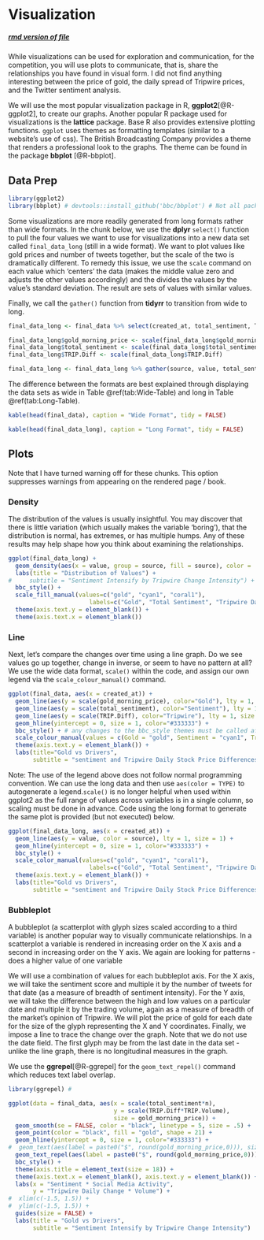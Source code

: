 # Visualization {#viz}

<h5>[rmd version of file](05-visualization.Rmd)</h5> 

While visualizations can be used for exploration and communication, for the competition, you will use plots to communicate, that is, share the relationships you have found in visual form. I did not find anything interesting between the price of gold, the daily spread of Tripwire prices, and the Twitter sentiment analysis. 

We will use the most popular visualization package in R, **ggplot2**[@R-ggplot2], to create our graphs. Another popular R package used for visualizations is the **lattice** package. Base R also provides extensive plotting functions. `ggplot` uses themes as formatting templates (similar to a website's use of css). The British Broadcasting Company provides a theme that renders a professional look to the graphs. The theme can be found in the package **bbplot** [@R-bbplot].

## Data Prep
```r

library(ggplot2)
library(bbplot) # devtools::install_github('bbc/bbplot') # Not all packages are available via CRAN; run once after installing devtools package

```

Some visualizations are more readily generated from long formats rather than wide formats. In the chunk below, we use the **dplyr** `select()` function to pull the four values we want to use for visualizations into a new data set called `final_data_long` (still in a wide format). We want to plot values like gold prices and number of tweets together, but the scale of the two is dramatically different. To remedy this issue, we use the `scale` command on each value which 'centers' the data (makes the middle value zero and adjusts the other values accordingly) and the divides the values by the value's standard deviation. The result are sets of values with similar values.

Finally, we call the `gather()` function from **tidyrr** to transition from wide to long.

```r

final_data_long <- final_data %>% select(created_at, total_sentiment, TRIP.Diff, gold_morning_price)

final_data_long$gold_morning_price <- scale(final_data_long$gold_morning_price)
final_data_long$total_sentiment <- scale(final_data_long$total_sentiment)
final_data_long$TRIP.Diff <- scale(final_data_long$TRIP.Diff)

final_data_long <- final_data_long %>% gather(source, value, total_sentiment, TRIP.Diff, gold_morning_price)

```

The difference between the formats are best explained through displaying the data sets as wide in Table \@ref(tab:Wide-Table) and long in Table \@ref(tab:Long-Table). 
```r

kable(head(final_data), caption = "Wide Format", tidy = FALSE)

```

```r

kable(head(final_data_long), caption = "Long Format", tidy = FALSE)

```

## Plots

Note that I have turned warning off for these chunks. This option suppresses warnings from appearing on the rendered page / book. 

### Density

The distribution of the values is usually insightful. You may discover that there is little variation (which usually makes the variable 'boring'), that the distribution is normal, has extremes, or has multiple humps. Any of these results may help shape how you think about examining the relationships.

```r

ggplot(final_data_long) + 
  geom_density(aes(x = value, group = source, fill = source), color = 'grey', alpha=0.4) +
  labs(title = "Distribution of Values") +
#     subtitle = "Sentiment Intensify by Tripwire Change Intensity") +
  bbc_style() +
  scale_fill_manual(values=c("gold", "cyan1", "coral1"),
                       labels=c("Gold", "Total Sentiment", "Tripwire Daily Change")) +
  theme(axis.text.y = element_blank()) +
  theme(axis.text.x = element_blank()) 


```

### Line

Next, let's compare the changes over time using a line graph. Do we see values go up together, change in inverse, or seem to have no pattern at all? We use the wide data format, `scale()` within the code, and assign our own legend via the `scale_colour_manual()` command.

```r

ggplot(final_data, aes(x = created_at)) +
  geom_line(aes(y = scale(gold_morning_price), color="Gold"), lty = 1, size = 2) +
  geom_line(aes(y = scale(total_sentiment), color="Sentiment"), lty = 1, size = 1) +
  geom_line(aes(y = scale(TRIP.Diff), color="Tripwire"), lty = 1, size = 1) +
  geom_hline(yintercept = 0, size = 1, color="#333333") +
  bbc_style() + # any changes to the bbc_style themes must be called after the bbc_style() call
  scale_colour_manual(values = c(Gold = "gold", Sentiment = "cyan1", Tripwire = "coral1")) +
  theme(axis.text.y = element_blank()) +
  labs(title="Gold vs Drivers",
       subtitle = "sentiment and Tripwire Daily Stock Price Differences") # You may receive warning messages indicating the Arial font is not available - that is OK

```

Note: The use of the legend above does not follow normal programming convention. We can use the long data and then use `aes(color = TYPE)` to autogenerate a legend.`scale()` is no longer helpful when used within ggplot2 as the full range of values across variables is in a single column, so scaling must be done in advance. Code using the long format to generate the same plot is provided (but not executed) below.

```r

ggplot(final_data_long, aes(x = created_at)) +
  geom_line(aes(y = value, color = source), lty = 1, size = 1) + 
  geom_hline(yintercept = 0, size = 1, color="#333333") +
  bbc_style() +
  scale_color_manual(values=c("gold", "cyan1", "coral1"),
                       labels=c("Gold", "Total Sentiment", "Tripwire Daily Change")) +
  theme(axis.text.y = element_blank()) +
  labs(title="Gold vs Drivers",
       subtitle = "sentiment and Tripwire Daily Stock Price Differences") 

```

### Bubbleplot

A bubbleplot (a scatterplot with glyph sizes scaled according to a third variable) is another popular way to visually communicate relationships. In a scatterplot a variable is rendered in increasing order on the X axis and a second in increasing order on the Y axis. We again are looking for patterns - does a higher value of one variable

We will use a combination of values for each bubbleplot axis. For the X axis, we will take the sentiment score and multiple it by the number of tweets for that date (as a measure of breadth of sentiment intensity). For the Y axis, we will take the difference between the high and low values on a particular date and multiple it by the trading volume, again as a measure of breadth of the market's opinion of Tripwire. We will plot the price of gold for each date for the size of the glyph representing the X and Y coordinates. Finally, we impose a line to trace the change over the graph. Note that we do not use the date field. The first glyph may be from the last date in the data set - unlike the line graph, there is no longitudinal measures in the graph. 

We use the **ggrepel**[@R-ggrepel] for the `geom_text_repel()` command which reduces text label overlap.

```r

library(ggrepel) # 

ggplot(data = final_data, aes(x = scale(total_sentiment*n), 
                              y = scale(TRIP.Diff*TRIP.Volume), 
                              size = gold_morning_price)) + 
  geom_smooth(se = FALSE, color = "black", linetype = 5, size = .5) +
  geom_point(color = "black", fill = "gold", shape = 21) +
  geom_hline(yintercept = 0, size = 1, color="#333333") +
#  geom_text(aes(label = paste0("$", round(gold_morning_price,0))), size = 6, nudge_x = 0.12, nudge_y = -0.07) + 
  geom_text_repel(aes(label = paste0("$", round(gold_morning_price,0))), size = 6, nudge_x = 0.12, nudge_y = -0.07) +
  bbc_style() +
  theme(axis.title = element_text(size = 18)) +
  theme(axis.text.x = element_blank(), axis.text.y = element_blank()) + # override bbc_style axis title supression
  labs(x = "Sentiment * Social Media Activity", 
       y = "Tripwire Daily Change * Volume") +
#  xlim(c(-1.5, 1.5)) +
#  ylim(c(-1.5, 1.5)) +
  guides(size = FALSE) +
  labs(title = "Gold vs Drivers",
       subtitle = "Sentiment Intensify by Tripwire Change Intensity") 

```
